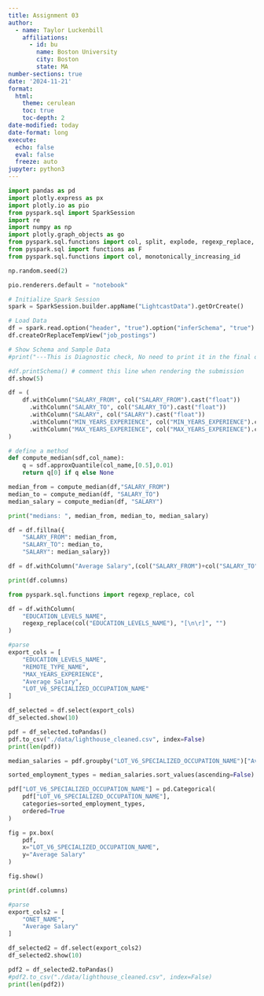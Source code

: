 ```yaml
---
title: Assignment 03
author:
  - name: Taylor Luckenbill
    affiliations:
      - id: bu
        name: Boston University
        city: Boston
        state: MA
number-sections: true
date: '2024-11-21'
format:
  html:
    theme: cerulean
    toc: true
    toc-depth: 2
date-modified: today
date-format: long
execute:
  echo: false
  eval: false
  freeze: auto
jupyter: python3
---
```



```python
import pandas as pd
import plotly.express as px
import plotly.io as pio
from pyspark.sql import SparkSession
import re
import numpy as np
import plotly.graph_objects as go
from pyspark.sql.functions import col, split, explode, regexp_replace, transform, when
from pyspark.sql import functions as F
from pyspark.sql.functions import col, monotonically_increasing_id
```

```python
np.random.seed(2)

pio.renderers.default = "notebook"

# Initialize Spark Session
spark = SparkSession.builder.appName("LightcastData").getOrCreate()

# Load Data
df = spark.read.option("header", "true").option("inferSchema", "true").option("multiLine","true").option("escape", "\"").csv("data/lightcast_job_postings.csv")
df.createOrReplaceTempView("job_postings")

# Show Schema and Sample Data
#print("---This is Diagnostic check, No need to print it in the final doc---")

#df.printSchema() # comment this line when rendering the submission
df.show(5)
```

```python
df = (
    df.withColumn("SALARY_FROM", col("SALARY_FROM").cast("float"))
      .withColumn("SALARY_TO", col("SALARY_TO").cast("float"))
      .withColumn("SALARY", col("SALARY").cast("float"))
      .withColumn("MIN_YEARS_EXPERIENCE", col("MIN_YEARS_EXPERIENCE").cast("float"))
      .withColumn("MAX_YEARS_EXPERIENCE", col("MAX_YEARS_EXPERIENCE").cast("float"))
)
```

```python
# define a method
def compute_median(sdf,col_name):
    q = sdf.approxQuantile(col_name,[0.5],0.01)
    return q[0] if q else None
```

```python
median_from = compute_median(df,"SALARY_FROM")
median_to = compute_median(df, "SALARY_TO")
median_salary = compute_median(df, "SALARY")

print("medians: ", median_from, median_to, median_salary)
```

```python
df = df.fillna({
    "SALARY_FROM": median_from,
    "SALARY_TO": median_to,
    "SALARY": median_salary})
```

```python
df = df.withColumn("Average Salary",(col("SALARY_FROM")+col("SALARY_TO"))/2)
```

```python
print(df.columns) 
```

```python
from pyspark.sql.functions import regexp_replace, col

df = df.withColumn(
    "EDUCATION_LEVELS_NAME",
    regexp_replace(col("EDUCATION_LEVELS_NAME"), "[\n\r]", "")  
)
```

```python
#parse
export_cols = [
    "EDUCATION_LEVELS_NAME",
    "REMOTE_TYPE_NAME",
    "MAX_YEARS_EXPERIENCE",
    "Average Salary",
    "LOT_V6_SPECIALIZED_OCCUPATION_NAME"
]


```

```python
df_selected = df.select(export_cols)
df_selected.show(10)
```

```python
pdf = df_selected.toPandas()
pdf.to_csv("./data/lighthouse_cleaned.csv", index=False)
print(len(pdf))
```

```python
median_salaries = pdf.groupby("LOT_V6_SPECIALIZED_OCCUPATION_NAME")["Average Salary"].median()
```

```python
sorted_employment_types = median_salaries.sort_values(ascending=False).index
```

```python
pdf["LOT_V6_SPECIALIZED_OCCUPATION_NAME"] = pd.Categorical(
    pdf["LOT_V6_SPECIALIZED_OCCUPATION_NAME"],
    categories=sorted_employment_types,
    ordered=True
)
```

```python
fig = px.box(
    pdf,
    x="LOT_V6_SPECIALIZED_OCCUPATION_NAME",
    y="Average Salary"
)
```

```python
fig.show()
```

```python
print(df.columns) 
```

```python
#parse
export_cols2 = [
    "ONET_NAME",
    "Average Salary"
]
```

```python
df_selected2 = df.select(export_cols2)
df_selected2.show(10)
```

```python
pdf2 = df_selected2.toPandas()
#pdf2.to_csv("./data/lighthouse_cleaned.csv", index=False)
print(len(pdf2))
```


